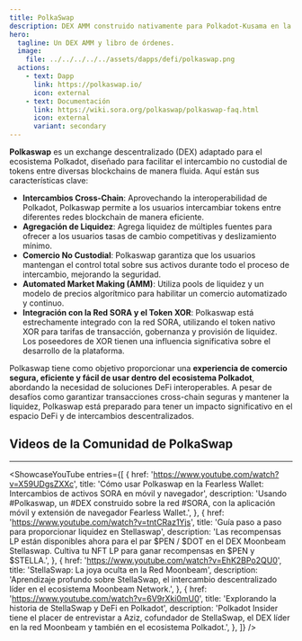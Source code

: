 ```yaml
---
title: PolkaSwap
description: DEX AMM construido nativamente para Polkadot-Kusama en la red Sora.
hero:
  tagline: Un DEX AMM y libro de órdenes.
  image: 
    file: ../../../../../assets/dapps/defi/polkaswap.png
  actions:
    - text: Dapp
      link: https://polkaswap.io/
      icon: external
    - text: Documentación
      link: https://wiki.sora.org/polkaswap/polkaswap-faq.html
      icon: external
      variant: secondary
---
```



**Polkaswap** es un exchange descentralizado (DEX) adaptado para el ecosistema Polkadot, diseñado para facilitar el intercambio no custodial de tokens entre diversas blockchains de manera fluida. Aquí están sus características clave:

- **Intercambios Cross-Chain**: Aprovechando la interoperabilidad de Polkadot, Polkaswap permite a los usuarios intercambiar tokens entre diferentes redes blockchain de manera eficiente.
- **Agregación de Liquidez**: Agrega liquidez de múltiples fuentes para ofrecer a los usuarios tasas de cambio competitivas y deslizamiento mínimo.
- **Comercio No Custodial**: Polkaswap garantiza que los usuarios mantengan el control total sobre sus activos durante todo el proceso de intercambio, mejorando la seguridad.
- **Automated Market Making (AMM)**: Utiliza pools de liquidez y un modelo de precios algorítmico para habilitar un comercio automatizado y continuo.
- **Integración con la Red SORA y el Token XOR**: Polkaswap está estrechamente integrado con la red SORA, utilizando el token nativo XOR para tarifas de transacción, gobernanza y provisión de liquidez. Los poseedores de XOR tienen una influencia significativa sobre el desarrollo de la plataforma.

Polkaswap tiene como objetivo proporcionar una **experiencia de comercio segura, eficiente y fácil de usar dentro del ecosistema Polkadot**, abordando la necesidad de soluciones DeFi interoperables. A pesar de desafíos como garantizar transacciones cross-chain seguras y mantener la liquidez, Polkaswap está preparado para tener un impacto significativo en el espacio DeFi y de intercambios descentralizados.

## Videos de la Comunidad de PolkaSwap
------------
<ShowcaseYouTube
  entries={[
    {
      href: 'https://www.youtube.com/watch?v=X59UDgsZXXc',
      title: 'Cómo usar Polkaswap en la Fearless Wallet: Intercambios de activos SORA en móvil y navegador',
      description: 'Usando #Polkaswap, un #DEX construido sobre la red #SORA, con la aplicación móvil y extensión de navegador Fearless Wallet.',
    },
        {
      href: 'https://www.youtube.com/watch?v=tntCRaz1Yjs',
      title: 'Guía paso a paso para proporcionar liquidez en Stellaswap',
      description: 'Las recompensas LP están disponibles ahora para el par $PEN / $DOT en el DEX Moonbeam Stellaswap. Cultiva tu NFT LP para ganar recompensas en $PEN y $STELLA.',
    },
        {
      href: 'https://www.youtube.com/watch?v=EhK2BPo2QU0',
      title: 'StellaSwap: La joya oculta en la Red Moonbeam',
      description: 'Aprendizaje profundo sobre StellaSwap, el intercambio descentralizado líder en el ecosistema Moonbeam Network.',
    },
        {
      href: 'https://www.youtube.com/watch?v=6V9rXki0mU0',
      title: 'Explorando la historia de StellaSwap y DeFi en Polkadot',
      description: 'Polkadot Insider tiene el placer de entrevistar a Aziz, cofundador de StellaSwap, el DEX líder en la red Moonbeam y también en el ecosistema Polkadot.',
    },
  ]} />
